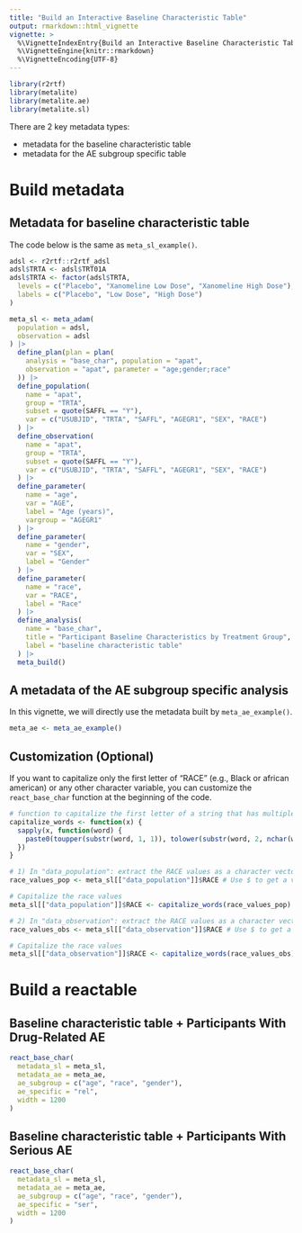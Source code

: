 ```yaml
---
title: "Build an Interactive Baseline Characteristic Table"
output: rmarkdown::html_vignette
vignette: >
  %\VignetteIndexEntry{Build an Interactive Baseline Characteristic Table}
  %\VignetteEngine{knitr::rmarkdown}
  %\VignetteEncoding{UTF-8}
---
```


```r
library(r2rtf)
library(metalite)
library(metalite.ae)
library(metalite.sl)
```

There are 2 key metadata types:

- metadata for the baseline characteristic table
- metadata for the AE subgroup specific table

# Build metadata {.tabset}

## Metadata for baseline characteristic table

The code below is the same as `meta_sl_example()`.

```r
adsl <- r2rtf::r2rtf_adsl
adsl$TRTA <- adsl$TRT01A
adsl$TRTA <- factor(adsl$TRTA,
  levels = c("Placebo", "Xanomeline Low Dose", "Xanomeline High Dose"),
  labels = c("Placebo", "Low Dose", "High Dose")
)

meta_sl <- meta_adam(
  population = adsl,
  observation = adsl
) |>
  define_plan(plan = plan(
    analysis = "base_char", population = "apat",
    observation = "apat", parameter = "age;gender;race"
  )) |>
  define_population(
    name = "apat",
    group = "TRTA",
    subset = quote(SAFFL == "Y"),
    var = c("USUBJID", "TRTA", "SAFFL", "AGEGR1", "SEX", "RACE")
  ) |>
  define_observation(
    name = "apat",
    group = "TRTA",
    subset = quote(SAFFL == "Y"),
    var = c("USUBJID", "TRTA", "SAFFL", "AGEGR1", "SEX", "RACE")
  ) |>
  define_parameter(
    name = "age",
    var = "AGE",
    label = "Age (years)",
    vargroup = "AGEGR1"
  ) |>
  define_parameter(
    name = "gender",
    var = "SEX",
    label = "Gender"
  ) |>
  define_parameter(
    name = "race",
    var = "RACE",
    label = "Race"
  ) |>
  define_analysis(
    name = "base_char",
    title = "Participant Baseline Characteristics by Treatment Group",
    label = "baseline characteristic table"
  ) |>
  meta_build()
```

## A metadata of the AE subgroup specific analysis

In this vignette, we will directly use the metadata built by `meta_ae_example()`.

```r
meta_ae <- meta_ae_example()
```

## Customization (Optional)

If you want to capitalize only the first letter of "RACE" (e.g., Black or african american) or any other character variable, 
you can customize the `react_base_char` function at the beginning of the code.


```r
# function to capitalize the first letter of a string that has multiple words
capitalize_words <- function(x) {
  sapply(x, function(word) {
    paste0(toupper(substr(word, 1, 1)), tolower(substr(word, 2, nchar(word))))
  })
}
```

```r
# 1) In "data_population": extract the RACE values as a character vector
race_values_pop <- meta_sl[["data_population"]]$RACE # Use $ to get a vector

# Capitalize the race values
meta_sl[["data_population"]]$RACE <- capitalize_words(race_values_pop) # Assign back as a vector

# 2) In "data_observation": extract the RACE values as a character vector
race_values_obs <- meta_sl[["data_observation"]]$RACE # Use $ to get a vector

# Capitalize the race values
meta_sl[["data_observation"]]$RACE <- capitalize_words(race_values_obs) # Assign back as a vector
```

# Build a reactable {.tabset}

## Baseline characteristic table + Participants With Drug-Related AE

```r
react_base_char(
  metadata_sl = meta_sl,
  metadata_ae = meta_ae,
  ae_subgroup = c("age", "race", "gender"),
  ae_specific = "rel",
  width = 1200
)
```

## Baseline characteristic table + Participants With Serious AE

```r
react_base_char(
  metadata_sl = meta_sl,
  metadata_ae = meta_ae,
  ae_subgroup = c("age", "race", "gender"),
  ae_specific = "ser",
  width = 1200
)
```
